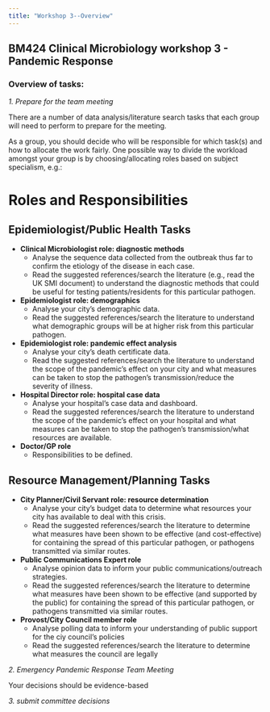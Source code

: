 ```yaml
---
title: "Workshop 3--Overview"
---
```


## BM424 Clinical Microbiology workshop 3 - Pandemic Response



### Overview of tasks:

*1. Prepare for the team meeting*

There are a number of data analysis/literature search tasks that each group will need to perform to prepare for the meeting. 

::: callout-tip
As a group, you should decide who will be responsible for which task(s) and how to allocate the work fairly. One possible way to divide the workload amongst your group is by choosing/allocating roles based on subject specialism, e.g.: 

# Roles and Responsibilities

## Epidemiologist/Public Health Tasks

- **Clinical Microbiologist role: diagnostic methods**
    - Analyse the sequence data collected from the outbreak thus far to confirm the etiology of the disease in each case.
    - Read the suggested references/search the literature (e.g., read the UK SMI document) to understand the diagnostic methods that could be useful for testing patients/residents for this particular pathogen.

- **Epidemiologist role: demographics**
    - Analyse your city's demographic data.
    - Read the suggested references/search the literature to understand what demographic groups will be at higher risk from this particular pathogen.

- **Epidemiologist role: pandemic effect analysis**
    - Analyse your city's death certificate data.
    - Read the suggested references/search the literature to understand the scope of the pandemic's effect on your city and what measures can be taken to stop the pathogen's transmission/reduce the severity of illness.

- **Hospital Director role: hospital case data**
    - Analyse your hospital's case data and dashboard.
    - Read the suggested references/search the literature to understand the scope of the pandemic's effect on your hospital and what measures can be taken to stop the pathogen's transmission/what resources are available.

- **Doctor/GP role**
    - Responsibilities to be defined.

## Resource Management/Planning Tasks

- **City Planner/Civil Servant role: resource determination**
    - Analyse your city's budget data to determine what resources your city has available to deal with this crisis.
    - Read the suggested references/search the literature to determine what measures have been shown to be effective (and cost-effective) for containing the spread of this particular pathogen, or pathogens transmitted via similar routes.

- **Public Communications Expert role**
    - Analyse opinion data to inform your public communications/outreach strategies.
    - Read the suggested references/search the literature to determine what measures have been shown to be effective (and supported by the public) for containing the spread of this particular pathogen, or pathogens transmitted via similar routes.
    
- **Provost/City Council member role**
    - Analyse polling data to inform your understanding of public support for the ciy council's policies
    - Read the suggested references/search the literature to determine what measures the council are legally 

:::


*2. Emergency Pandemic Response Team Meeting*

        
::: callout-tip
Your decisions should be evidence-based
:::


*3. submit committee decisions*

::: callout-important
:::


